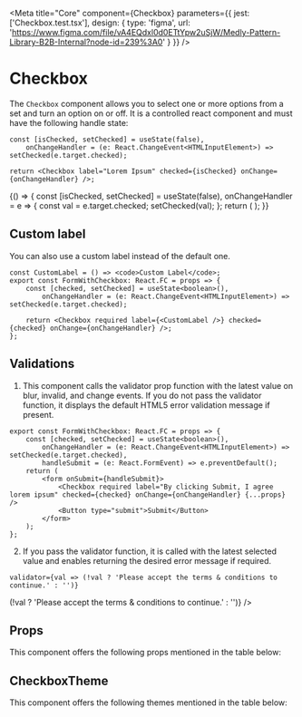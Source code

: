
<Meta
    title="Core"
    component={Checkbox}
    parameters={{
        jest: ['Checkbox.test.tsx'],
        design: {
            type: 'figma',
            url: 'https://www.figma.com/file/vA4EQdxl0d0ETtYpw2uSjW/Medly-Pattern-Library-B2B-Internal?node-id=239%3A0'
        }
    }}
/>

# Checkbox

The `Checkbox` component allows you to select one or more options from a set and turn an option on or off. It is a controlled react component and must have the following handle state:

```tsx
const [isChecked, setChecked] = useState(false),
    onChangeHandler = (e: React.ChangeEvent<HTMLInputElement>) => setChecked(e.target.checked);

return <Checkbox label="Lorem Ipsum" checked={isChecked} onChange={onChangeHandler} />;
```

<Preview withToolbar>
    <Story name="Checkbox">
        {() => {
            const [isChecked, setChecked] = useState(false),
                onChangeHandler = e => {
                    const val = e.target.checked;
                    setChecked(val);
                };
            return (
                <Checkbox
                    name="fruit"
                    size={select('Size', sizes, 'S')}
                    label={text('Label', 'A simple checkbox with label')}
                    disabled={boolean('Disabled', false)}
                    hasError={boolean('Error', false)}
                    required={boolean('Required', false)}
                    fullWidth={boolean('Full Width', false)}
                    indeterminate={boolean('Indeterminate', false)}
                    labelPosition={select('Label Position', labelPositions, 'right')}
                    errorText={text('Error Text', '')}
                    checked={isChecked}
                    onChange={onChangeHandler}
                />
            );
        }}
    </Story>
</Preview>

## Custom label

You can also use a custom label instead of the default one.

```tsx
const CustomLabel = () => <code>Custom Label</code>;
export const FormWithCheckbox: React.FC = props => {
    const [checked, setChecked] = useState<boolean>(),
        onChangeHandler = (e: React.ChangeEvent<HTMLInputElement>) => setChecked(e.target.checked);

    return <Checkbox required label={<CustomLabel />} checked={checked} onChange={onChangeHandler} />;
};
```

## Validations

1. This component calls the validator prop function with the latest value on blur, invalid, and change events. If you do not pass the validator function, it displays the default HTML5 error validation message if present.

```tsx
export const FormWithCheckbox: React.FC = props => {
    const [checked, setChecked] = useState<boolean>(),
        onChangeHandler = (e: React.ChangeEvent<HTMLInputElement>) => setChecked(e.target.checked),
        handleSubmit = (e: React.FormEvent) => e.preventDefault();
    return (
        <form onSubmit={handleSubmit}>
            <Checkbox required label="By clicking Submit, I agree lorem ipsum" checked={checked} onChange={onChangeHandler} {...props} />
            <Button type="submit">Submit</Button>
        </form>
    );
};
```

<Preview withToolbar>
    <FormWithCheckbox />
</Preview>

2. If you pass the validator function, it is called with the latest selected value and enables returning the desired error message if required.

```tsx
validator={val => (!val ? 'Please accept the terms & conditions to continue.' : '')}
```

<Preview withToolbar>
    <FormWithCheckbox
        label="By clicking Submit, I agree lorem"
        validator={val => (!val ? 'Please accept the terms & conditions to continue.' : '')}
    />
</Preview>

## Props

This component offers the following props mentioned in the table below:

<Props of={Checkbox} />

## CheckboxTheme

This component offers the following themes mentioned in the table below:

<Props of={ThemeInterface} />
